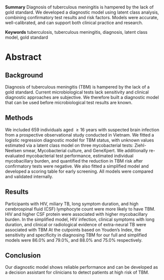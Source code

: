 **Summary** Diagnosis of tuberculous meningitis is hampered by the lack of gold standard. We developed a diagnostic model using latent class analysis, combining confirmatory test results and risk factors. Models were accurate, well-calibrated, and can support both clinical practice and research. 

**Keywords** tuberculosis, tuberculous meningitis, diagnosis, latent class model, gold standard

# Abstract {-}

## Background {-}

Diagnosis of tuberculous meningitis (TBM) is hampered by the lack of a gold standard. Current microbiological tests lack sensitivity and clinical diagnostic approaches are subjective. We therefore built a diagnostic model that can be used before microbiological test results are known.

## Methods {-}

We included 659 individuals aged $\geq 16$ years with suspected brain infection from a prospective observational study conducted in Vietnam. We fitted a logistic regression diagnostic model for TBM status, with unknown values estimated via a latent class model on three mycobacterial tests: Ziehl-Neelsen smear, Mycobacterial culture, and GeneXpert. We additionally re-evaluated mycobacterial test performance, estimated individual mycobacillary burden, and quantified the reduction in TBM risk after confirmatory tests were negative. We also fitted a simplified model and developed a scoring table for early screening. All models were compared and validated internally.

## Results {-}

Participants with HIV, miliary TB, long symptom duration, and high cerebrospinal fluid (CSF) lymphocyte count were more likely to have TBM. HIV and higher CSF protein were associated with higher mycobacillary burden. In the simplified model, HIV infection, clinical symptoms with long duration, and clinical or radiological evidence of extra-neural TB were associated with TBM At the cutpoints based on Youden’s Index, the sensitivity and specificity in diagnosing TBM for our full and simplified models were 86.0% and 79.0%, and 88.0% and 75.0% respectively.

## Conclusion {-}

Our diagnostic model shows reliable performance and can be developed as a decision assistant for clinicians to detect patients at high risk of TBM.

\newpage